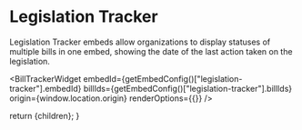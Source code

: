 
# Legislation Tracker

Legislation Tracker embeds allow organizations to display statuses of multiple bills in one embed, showing the date of the last action taken on the legislation.

<BillTrackerWidget
  embedId={getEmbedConfig()["legislation-tracker"].embedId}
  billIds={getEmbedConfig()["legislation-tracker"].billIds}
  origin={window.location.origin}
  renderOptions={{}}
/>

  return <DocsLayout currentPage="content">{children}</DocsLayout>;
}
